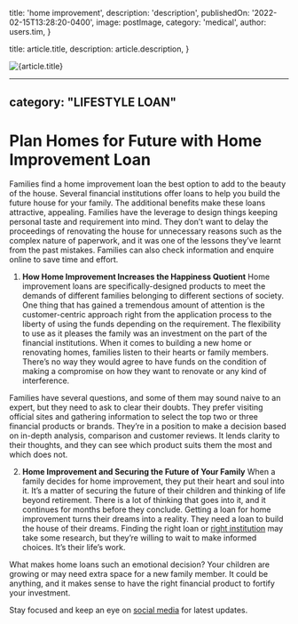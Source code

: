 
  title: 'home improvement',
  description: 'description',
  publishedOn: '2022-02-15T13:28:20-0400',
  image: postImage,
  category: 'medical',
  author: users.tim,
}

  title: article.title,
  description: article.description,
}


<Image src={postImage} alt={article.title} />

---
category: "LIFESTYLE LOAN"
---

# Plan Homes for Future with Home Improvement Loan

Families find a home improvement loan the best option to add to the beauty of the house. Several financial institutions offer loans to help you build the future house for your family. The additional benefits make these loans attractive, appealing. Families have the leverage to design things keeping personal taste and requirement into mind. They don’t want to delay the proceedings of renovating the house for unnecessary reasons such as the complex nature of paperwork, and it was one of the lessons they’ve learnt from the past mistakes. Families can also check information and enquire online to save time and effort.

1. **How Home Improvement Increases the Happiness Quotient**
   Home improvement loans are specifically-designed products to meet the demands of different families belonging to different sections of society. One thing that has gained a tremendous amount of attention is the customer-centric approach right from the application process to the liberty of using the funds depending on the requirement. The flexibility to use as it pleases the family was an investment on the part of the financial institutions. When it comes to building a new home or renovating homes, families listen to their hearts or family members. There’s no way they would agree to have funds on the condition of making a compromise on how they want to renovate or any kind of interference.

Families have several questions, and some of them may sound naive to an expert, but they need to ask to clear their doubts. They prefer visiting official sites and gathering information to select the top two or three financial products or brands. They’re in a position to make a decision based on in-depth analysis, comparison and customer reviews. It lends clarity to their thoughts, and they can see which product suits them the most and which does not.

2. **Home Improvement and Securing the Future of Your Family**
   When a family decides for home improvement, they put their heart and soul into it. It’s a matter of securing the future of their children and thinking of life beyond retirement. There is a lot of thinking that goes into it, and it continues for months before they conclude. Getting a loan for home improvement turns their dreams into a reality. They need a loan to build the house of their dreams. Finding the right loan or [right institution](https://tlc.com.au/) may take some research, but they’re willing to wait to make informed choices. It’s their life’s work.

What makes home loans such an emotional decision? Your children are growing or may need extra space for a new family member. It could be anything, and it makes sense to have the right financial product to fortify your investment.

Stay focused and keep an eye on [social media](https://www.facebook.com/totallifestylecredit/) for latest updates.
